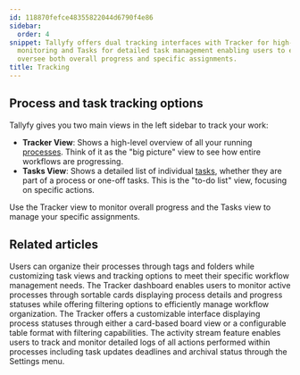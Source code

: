 ```yaml
---
id: 118870fefce48355822044d6790f4e86
sidebar:
  order: 4
snippet: Tallyfy offers dual tracking interfaces with Tracker for high-level process
  monitoring and Tasks for detailed task management enabling users to effectively
  oversee both overall progress and specific assignments.
title: Tracking
---
```


## Process and task tracking options

Tallyfy gives you two main views in the left sidebar to track your work:

*   **Tracker View**: Shows a high-level overview of all your running [processes](/products/pro/tracking-and-tasks/processes/). Think of it as the "big picture" view to see how entire workflows are progressing.
*   **Tasks View**: Shows a detailed list of individual [tasks](/products/pro/tracking-and-tasks/tasks/), whether they are part of a process or one-off tasks. This is the "to-do list" view, focusing on specific actions.

Use the Tracker view to monitor overall progress and the Tasks view to manage your specific assignments.


<PageTree />


## Related articles
<CardGrid>
<LinkTitleCard header="<b>Tracker View > Organize processes</b>" href="/products/pro/tracking-and-tasks/tracker-view/organize-processes/" > Users can organize their processes through tags and folders while customizing task views and tracking options to meet their specific workflow management needs. </LinkTitleCard>
<LinkTitleCard header="<b>Tracker View > Manage and track my processes</b>" href="/products/pro/tracking-and-tasks/tracker-view/how-can-i-manage-and-track-my-processes-on-tallyfy/" > The Tracker dashboard enables users to monitor active processes through sortable cards displaying process details and progress statuses while offering filtering options to efficiently manage workflow organization. </LinkTitleCard>
<LinkTitleCard header="<b>Tracking And Tasks > Tracker view</b>" href="/products/pro/tracking-and-tasks/tracker-view/" > The Tracker offers a customizable interface displaying process statuses through either a card-based board view or a configurable table format with filtering capabilities. </LinkTitleCard>
<LinkTitleCard header="<b>Tracker View > Check process activity</b>" href="/products/pro/tracking-and-tasks/tracker-view/how-can-i-track-process-activities-on-tallyfy/" > The activity stream feature enables users to track and monitor detailed logs of all actions performed within processes including task updates deadlines and archival status through the Settings menu. </LinkTitleCard>
</CardGrid>